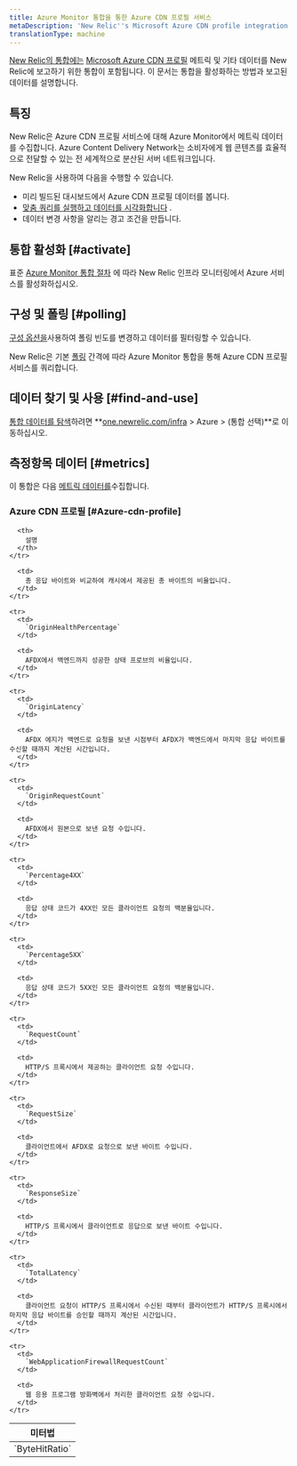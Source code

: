 ```yaml
---
title: Azure Monitor 통합을 통한 Azure CDN 프로필 서비스
metaDescription: 'New Relic''s Microsoft Azure CDN profile integration: what data it reports and how to enable it.'
translationType: machine
---
```


[New Relic의 통합에는](/docs/infrastructure/integrations-getting-started/getting-started/introduction-infrastructure-integrations) [Microsoft Azure CDN 프로필](https://azure.microsoft.com/en-us/services/cdn/) 메트릭 및 기타 데이터를 New Relic에 보고하기 위한 통합이 포함됩니다. 이 문서는 통합을 활성화하는 방법과 보고된 데이터를 설명합니다.

## 특징

New Relic은 Azure CDN 프로필 서비스에 대해 Azure Monitor에서 메트릭 데이터를 수집합니다. Azure Content Delivery Network는 소비자에게 웹 콘텐츠를 효율적으로 전달할 수 있는 전 세계적으로 분산된 서버 네트워크입니다.

New Relic을 사용하여 다음을 수행할 수 있습니다.

* 미리 빌드된 대시보드에서 Azure CDN 프로필 데이터를 봅니다.
* [맞춤 쿼리를 실행하고 데이터를 시각화합니다](/docs/infrastructure/integrations-getting-started/getting-started/use-integration-data-new-relic-insights) .
* 데이터 변경 사항을 알리는 경고 조건을 만듭니다.

## 통합 활성화 [#activate]

표준 [Azure Monitor 통합 절차](/docs/infrastructure/microsoft-azure-integrations/azure-integrations-list/azure-monitor) 에 따라 New Relic 인프라 모니터링에서 Azure 서비스를 활성화하십시오.

## 구성 및 폴링 [#polling]

[구성 옵션을](/docs/infrastructure/microsoft-azure-integrations/azure-integrations-list/azure-monitor/#settings)사용하여 폴링 빈도를 변경하고 데이터를 필터링할 수 있습니다.

New Relic은 기본 [폴링](/docs/infrastructure/microsoft-azure-integrations/azure-integrations-list/azure-monitor/#settings) 간격에 따라 Azure Monitor 통합을 통해 Azure CDN 프로필 서비스를 쿼리합니다.

## 데이터 찾기 및 사용 [#find-and-use]

[통합 데이터를 탐색](/docs/infrastructure/integrations/find-use-infrastructure-integration-data)하려면 **[one.newrelic.com/infra](https://one.newrelic.com/infra) > Azure > (통합 선택)**로 이동하십시오.

## 측정항목 데이터 [#metrics]

이 통합은 다음 [메트릭 데이터를](/docs/infrastructure/integrations-getting-started/getting-started/understand-integration-data-data-types#metric)수집합니다.

### Azure CDN 프로필 [#Azure-cdn-profile]

<table>
  <thead>
    <tr>
      <th style={{ width: "300px" }}>
        미터법
      </th>

      <th>
        설명
      </th>
    </tr>
  </thead>

  <tbody>
    <tr>
      <td>
        `ByteHitRatio`
      </td>

      <td>
        총 응답 바이트와 비교하여 캐시에서 제공된 총 바이트의 비율입니다.
      </td>
    </tr>

    <tr>
      <td>
        `OriginHealthPercentage`
      </td>

      <td>
        AFDX에서 백엔드까지 성공한 상태 프로브의 비율입니다.
      </td>
    </tr>

    <tr>
      <td>
        `OriginLatency`
      </td>

      <td>
        AFDX 에지가 백엔드로 요청을 보낸 시점부터 AFDX가 백엔드에서 마지막 응답 바이트를 수신할 때까지 계산된 시간입니다.
      </td>
    </tr>

    <tr>
      <td>
        `OriginRequestCount`
      </td>

      <td>
        AFDX에서 원본으로 보낸 요청 수입니다.
      </td>
    </tr>

    <tr>
      <td>
        `Percentage4XX`
      </td>

      <td>
        응답 상태 코드가 4XX인 모든 클라이언트 요청의 백분율입니다.
      </td>
    </tr>

    <tr>
      <td>
        `Percentage5XX`
      </td>

      <td>
        응답 상태 코드가 5XX인 모든 클라이언트 요청의 백분율입니다.
      </td>
    </tr>

    <tr>
      <td>
        `RequestCount`
      </td>

      <td>
        HTTP/S 프록시에서 제공하는 클라이언트 요청 수입니다.
      </td>
    </tr>

    <tr>
      <td>
        `RequestSize`
      </td>

      <td>
        클라이언트에서 AFDX로 요청으로 보낸 바이트 수입니다.
      </td>
    </tr>

    <tr>
      <td>
        `ResponseSize`
      </td>

      <td>
        HTTP/S 프록시에서 클라이언트로 응답으로 보낸 바이트 수입니다.
      </td>
    </tr>

    <tr>
      <td>
        `TotalLatency`
      </td>

      <td>
        클라이언트 요청이 HTTP/S 프록시에서 수신된 때부터 클라이언트가 HTTP/S 프록시에서 마지막 응답 바이트를 승인할 때까지 계산된 시간입니다.
      </td>
    </tr>

    <tr>
      <td>
        `WebApplicationFirewallRequestCount`
      </td>

      <td>
        웹 응용 프로그램 방화벽에서 처리한 클라이언트 요청 수입니다.
      </td>
    </tr>
  </tbody>
</table>